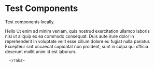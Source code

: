 

# Test Components
Test components locally.

 <Tabs>
        <Tab title="Photos">
          <Card>
            <CardBody>
             Hello
            </CardBody>
          </Card>
        </Tab>
        <Tab title="Music">
          <Card>
            <CardBody>
              Ut enim ad minim veniam, quis nostrud exercitation ullamco laboris nisi ut aliquip ex ea commodo consequat. Duis aute irure dolor in reprehenderit in voluptate velit esse cillum dolore eu fugiat nulla pariatur.
            </CardBody>
          </Card>
        </Tab>
        <Tab title="Videos">
          <Card>
            <CardBody>
              Excepteur sint occaecat cupidatat non proident, sunt in culpa qui officia deserunt mollit anim id est laborum.
            </CardBody>
          </Card>
        </Tab>

 

      </Tabs>